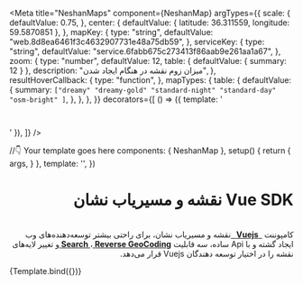
<Meta
  title="NeshanMaps"
  component={NeshanMap}
  argTypes={{
    scale: {
      defaultValue: 0.75,
    },
    center: {
      defaultValue: { latitude: 36.311559, longitude: 59.5870851 },
    },
    mapKey: {
      type: "string",
      defaultValue: "web.8d8ea6461f3c4632907731e48a75db59",
    },
    serviceKey: {
      type: "string",
      defaultValue: "service.6fabb675c273413f86aab9e261aa1a67",
    },
    zoom: {
      type: "number",
      defaultValue: 12,
      table: { defaultValue: { summary: 12 } },
      description: "میزان زوم نقشه در هنگام ایجاد شدن",
    },
    resultHoverCallback: {
      type: "function",
    },
    mapTypes: {
      table: {
        defaultValue: {
          summary: `["dreamy"
        "dreamy-gold"
        "standard-night"
        "standard-day"
        "osm-bright" ]`,
        },
      },
    },
  }}
  decorators={[
    () => ({ template: '<div style="margin: 3em;"><story/></div>' }),
  ]}
/>

  //👇 Your template goes here
  components: { NeshanMap },
  setup() {
    return {
      args,
    }
  },
  template: '<neshan-map v-bind="args" />',
})

<style>{`
  tr td:nth-of-type(2) {
    direction: rtl;
    text-align: right;
  }
  tr td:nth-of-type(2) div:last-of-type {
    direction: ltr;
  }
  `}</style>

<div dir="rtl">
  <h1>Vue SDK نقشه و مسیریاب نشان</h1>
  <br />
  کامپوننت
  <strong>
    <a href="https://Vuejs.org" target="blank">
      &nbsp; Vuejs &nbsp;
    </a>
  </strong>
  نقشه و مسیریاب نشان، برای راحتی بیشتر توسعه‌دهنده‌های وب ایجاد گشته و با Api
  ساده، سه قابلیت
  <a href="https://platform.neshan.org/api/search" target="blank">
    <b> Search </b>
  </a>،<a
    href="https://platform.neshan.org/api/reverse-geocoding"
    target="blank"
  >
    <b> Reverse GeoCoding </b>
  </a>
  و تغییر لایه‌های نقشه را در اختیار توسعه دهندگان Vuejs قرار می‌دهد.
  <br />
</div>

<Story name="Vue3 OpenLayers">{Template.bind({})}</Story>

<ArgsTable story="Vue3 OpenLayers" />
